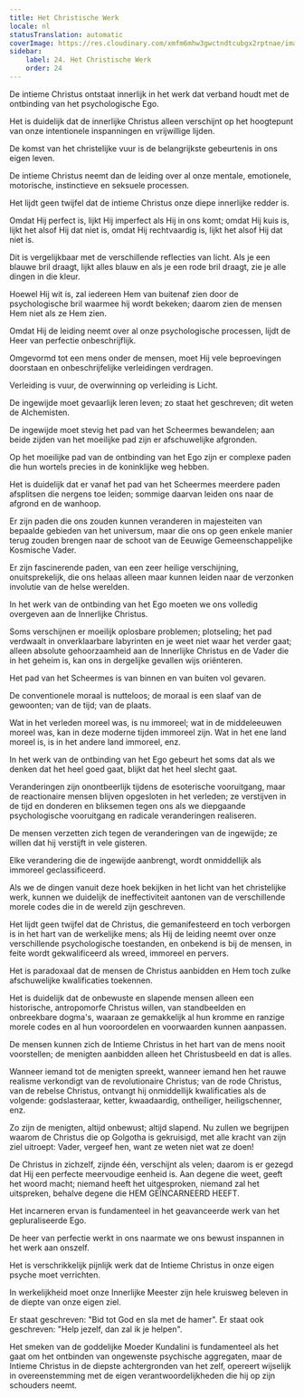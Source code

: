 ```yaml
---
title: Het Christische Werk
locale: nl
statusTranslation: automatic
coverImage: https://res.cloudinary.com/xmfm6mhw3gwctndtcubgx2rptnae/image/upload/v1741354419/small_cover_la_gran_rebelion_28716e29d2.webp
sidebar:
    label: 24. Het Christische Werk
    order: 24
---
```

De intieme Christus ontstaat innerlijk in het werk dat verband houdt met de ontbinding van het psychologische Ego.

Het is duidelijk dat de innerlijke Christus alleen verschijnt op het hoogtepunt van onze intentionele inspanningen en vrijwillige lijden.

De komst van het christelijke vuur is de belangrijkste gebeurtenis in ons eigen leven.

De intieme Christus neemt dan de leiding over al onze mentale, emotionele, motorische, instinctieve en seksuele processen.

Het lijdt geen twijfel dat de intieme Christus onze diepe innerlijke redder is.

Omdat Hij perfect is, lijkt Hij imperfect als Hij in ons komt; omdat Hij kuis is, lijkt het alsof Hij dat niet is, omdat Hij rechtvaardig is, lijkt het alsof Hij dat niet is.

Dit is vergelijkbaar met de verschillende reflecties van licht. Als je een blauwe bril draagt, lijkt alles blauw en als je een rode bril draagt, zie je alle dingen in die kleur.

Hoewel Hij wit is, zal iedereen Hem van buitenaf zien door de psychologische bril waarmee hij wordt bekeken; daarom zien de mensen Hem niet als ze Hem zien.

Omdat Hij de leiding neemt over al onze psychologische processen, lijdt de Heer van perfectie onbeschrijflijk.

Omgevormd tot een mens onder de mensen, moet Hij vele beproevingen doorstaan en onbeschrijfelijke verleidingen verdragen.

Verleiding is vuur, de overwinning op verleiding is Licht.

De ingewijde moet gevaarlijk leren leven; zo staat het geschreven; dit weten de Alchemisten.

De ingewijde moet stevig het pad van het Scheermes bewandelen; aan beide zijden van het moeilijke pad zijn er afschuwelijke afgronden.

Op het moeilijke pad van de ontbinding van het Ego zijn er complexe paden die hun wortels precies in de koninklijke weg hebben.

Het is duidelijk dat er vanaf het pad van het Scheermes meerdere paden afsplitsen die nergens toe leiden; sommige daarvan leiden ons naar de afgrond en de wanhoop.

Er zijn paden die ons zouden kunnen veranderen in majesteiten van bepaalde gebieden van het universum, maar die ons op geen enkele manier terug zouden brengen naar de schoot van de Eeuwige Gemeenschappelijke Kosmische Vader.

Er zijn fascinerende paden, van een zeer heilige verschijning, onuitsprekelijk, die ons helaas alleen maar kunnen leiden naar de verzonken involutie van de helse werelden.

In het werk van de ontbinding van het Ego moeten we ons volledig overgeven aan de Innerlijke Christus.

Soms verschijnen er moeilijk oplosbare problemen; plotseling; het pad verdwaalt in onverklaarbare labyrinten en je weet niet waar het verder gaat; alleen absolute gehoorzaamheid aan de Innerlijke Christus en de Vader die in het geheim is, kan ons in dergelijke gevallen wijs oriënteren.

Het pad van het Scheermes is van binnen en van buiten vol gevaren.

De conventionele moraal is nutteloos; de moraal is een slaaf van de gewoonten; van de tijd; van de plaats.

Wat in het verleden moreel was, is nu immoreel; wat in de middeleeuwen moreel was, kan in deze moderne tijden immoreel zijn. Wat in het ene land moreel is, is in het andere land immoreel, enz.

In het werk van de ontbinding van het Ego gebeurt het soms dat als we denken dat het heel goed gaat, blijkt dat het heel slecht gaat.

Veranderingen zijn onontbeerlijk tijdens de esoterische vooruitgang, maar de reactionaire mensen blijven opgesloten in het verleden; ze verstijven in de tijd en donderen en bliksemen tegen ons als we diepgaande psychologische vooruitgang en radicale veranderingen realiseren.

De mensen verzetten zich tegen de veranderingen van de ingewijde; ze willen dat hij verstijft in vele gisteren.

Elke verandering die de ingewijde aanbrengt, wordt onmiddellijk als immoreel geclassificeerd.

Als we de dingen vanuit deze hoek bekijken in het licht van het christelijke werk, kunnen we duidelijk de ineffectiviteit aantonen van de verschillende morele codes die in de wereld zijn geschreven.

Het lijdt geen twijfel dat de Christus, die gemanifesteerd en toch verborgen is in het hart van de werkelijke mens; als Hij de leiding neemt over onze verschillende psychologische toestanden, en onbekend is bij de mensen, in feite wordt gekwalificeerd als wreed, immoreel en pervers.

Het is paradoxaal dat de mensen de Christus aanbidden en Hem toch zulke afschuwelijke kwalificaties toekennen.

Het is duidelijk dat de onbewuste en slapende mensen alleen een historische, antropomorfe Christus willen, van standbeelden en onbreekbare dogma's, waaraan ze gemakkelijk al hun kromme en ranzige morele codes en al hun vooroordelen en voorwaarden kunnen aanpassen.

De mensen kunnen zich de Intieme Christus in het hart van de mens nooit voorstellen; de menigten aanbidden alleen het Christusbeeld en dat is alles.

Wanneer iemand tot de menigten spreekt, wanneer iemand hen het rauwe realisme verkondigt van de revolutionaire Christus; van de rode Christus, van de rebelse Christus, ontvangt hij onmiddellijk kwalificaties als de volgende: godslasteraar, ketter, kwaadaardig, ontheiliger, heiligschenner, enz.

Zo zijn de menigten, altijd onbewust; altijd slapend. Nu zullen we begrijpen waarom de Christus die op Golgotha is gekruisigd, met alle kracht van zijn ziel uitroept: Vader, vergeef hen, want ze weten niet wat ze doen!

De Christus in zichzelf, zijnde één, verschijnt als velen; daarom is er gezegd dat Hij een perfecte meervoudige eenheid is. Aan degene die weet, geeft het woord macht; niemand heeft het uitgesproken, niemand zal het uitspreken, behalve degene die HEM GEÏNCARNEERD HEEFT.

Het incarneren ervan is fundamenteel in het geavanceerde werk van het gepluraliseerde Ego.

De heer van perfectie werkt in ons naarmate we ons bewust inspannen in het werk aan onszelf.

Het is verschrikkelijk pijnlijk werk dat de Intieme Christus in onze eigen psyche moet verrichten.

In werkelijkheid moet onze Innerlijke Meester zijn hele kruisweg beleven in de diepte van onze eigen ziel.

Er staat geschreven: "Bid tot God en sla met de hamer". Er staat ook geschreven: "Help jezelf, dan zal ik je helpen".

Het smeken van de goddelijke Moeder Kundalini is fundamenteel als het gaat om het ontbinden van ongewenste psychische aggregaten, maar de Intieme Christus in de diepste achtergronden van het zelf, opereert wijselijk in overeenstemming met de eigen verantwoordelijkheden die hij op zijn schouders neemt.

